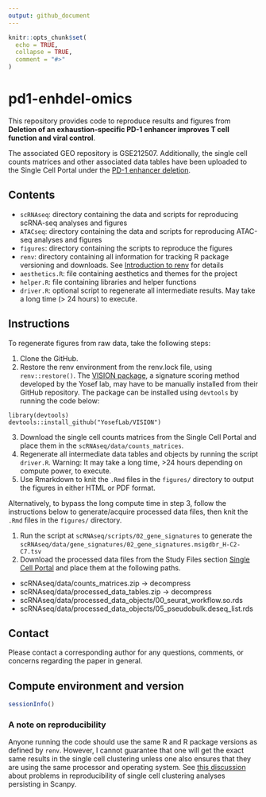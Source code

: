 ```yaml
---
output: github_document
---
```


<!-- README.md is generated from README.Rmd. Please edit that file -->

```r
knitr::opts_chunk$set(
  echo = TRUE, 
  collapse = TRUE,
  comment = "#>"
)
```

# pd1-enhdel-omics

<!-- badges: start -->
<!-- badges: end -->

This repository provides code to reproduce results and figures from **Deletion of an exhaustion-specific PD-1 enhancer improves T cell function and viral control**.

The associated GEO repository is GSE212507. Additionally, the single cell counts matrices and other associated data tables have been uploaded to the Single Cell Portal under the [PD-1 enhancer deletion](https://singlecell.broadinstitute.org/single_cell/study/SCP1772/pd-1-enhancer-deletion). 

## Contents

 - `scRNAseq`: directory containing the data and scripts for reproducing scRNA-seq analyses and figures
 - `ATACseq`: directory containing the data and scripts for reproducing ATAC-seq analyses and figures
 - `figures`: directory containing the scripts to reproduce the figures
 - `renv`: directory containing all information for tracking R package versioning and downloads. See [Introduction to renv](https://rstudio.github.io/renv/articles/renv.html) for details
 - `aesthetics.R`: file containing aesthetics and themes for the project
 - `helper.R`: file containing libraries and helper functions
 - `driver.R`: optional script to regenerate all intermediate results. May take a long time (> 24 hours) to execute. 
 
## Instructions

To regenerate figures from raw data, take the following steps: 

1. Clone the GitHub. 
2. Restore the renv environment from the renv.lock file, using `renv::restore()`. The [VISION package](https://github.com/YosefLab/VISION), a signature scoring method developed by the Yosef lab, may have to be manually installed from their GitHub repository. The package can be installed using `devtools` by running the code below: 

```
library(devtools)
devtools::install_github("YosefLab/VISION")
```

3. Download the single cell counts matrices from the Single Cell Portal and place them in the `scRNAseq/data/counts_matrices`. 
4. Regenerate all intermediate data tables and objects by running the script `driver.R`. Warning: It may take a long time, >24 hours depending on compute power, to execute. 
5. Use Rmarkdown to knit the `.Rmd` files in the `figures/` directory to output the figures in either HTML or PDF format. 

Alternatively, to bypass the long compute time in step 3, follow the instructions below to generate/acquire processed data files, then knit the `.Rmd` files in the `figures/` directory. 

1. Run the script at `scRNAseq/scripts/02_gene_signatures` to generate the `scRNAseq/data/gene_signatures/02_gene_signatures.msigdbr_H-C2-C7.tsv`
2. Download the processed data files from the Study Files section [Single Cell Portal](https://singlecell.broadinstitute.org/single_cell/study/SCP1772/pd-1-enhancer-deletion#study-download) and place them at the following paths. 

* scRNAseq/data/counts_matrices.zip -> decompress
* scRNAseq/data/processed_data_tables.zip -> decompress
* scRNAseq/data/processed_data_objects/00_seurat_workflow.so.rds
* scRNAseq/data/processed_data_objects/05_pseudobulk.deseq_list.rds

## Contact 

Please contact a corresponding author for any questions, comments, or concerns regarding the paper in general.

## Compute environment and version

```r
sessionInfo()
```

### A note on reproducibility

Anyone running the code should use the same R and R package versions as defined by `renv`. However, I cannot guarantee that one will get the exact same results in the single cell clustering unless one also ensures that they are using the same processor and operating system. See [this discussion](https://github.com/scverse/scanpy/issues/2014) about problems in reproducibility of single cell clustering analyses persisting in Scanpy. 
